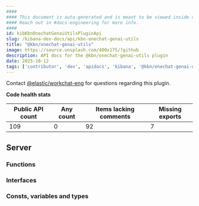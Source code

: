 ```yaml
---
####
#### This document is auto-generated and is meant to be viewed inside our experimental, new docs system.
#### Reach out in #docs-engineering for more info.
####
id: kibKbnOnechatGenaiUtilsPluginApi
slug: /kibana-dev-docs/api/kbn-onechat-genai-utils
title: "@kbn/onechat-genai-utils"
image: https://source.unsplash.com/400x175/?github
description: API docs for the @kbn/onechat-genai-utils plugin
date: 2025-10-12
tags: ['contributor', 'dev', 'apidocs', 'kibana', '@kbn/onechat-genai-utils']
---
```




Contact [@elastic/workchat-eng](https://github.com/orgs/elastic/teams/workchat-eng) for questions regarding this plugin.

**Code health stats**

| Public API count  | Any count | Items lacking comments | Missing exports |
|-------------------|-----------|------------------------|-----------------|
| 109 | 0 | 92 | 7 |

## Server

### Functions
<DocDefinitionList data={kbnOnechatGenaiUtilsObj.server.functions}/>

### Interfaces
<DocDefinitionList data={kbnOnechatGenaiUtilsObj.server.interfaces}/>

### Consts, variables and types
<DocDefinitionList data={kbnOnechatGenaiUtilsObj.server.misc}/>

